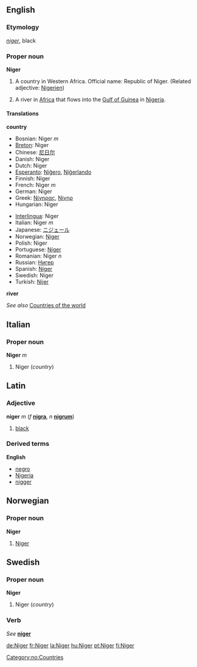 {{See|niger}}
==English==
===Etymology===
{{wikipedia}}
{{L.}} ''[[niger]]'', black

===Proper noun===
'''Niger'''

#A country in Western Africa. Official name: Republic of Niger. (Related adjective: [[Nigerien]])
# {{rivers}} A river in [[Africa]] that flows into the [[Gulf of Guinea]] in [[Nigeria]]. 

====Translations====

'''country'''
{{top}}
*Bosnian: Niger ''m''
*[[Breton]]: Niger
*Chinese: [[尼日尔]]
*Danish: Niger
*Dutch: Niger
*[[Esperanto]]: [[Niĝero]], [[Niĝerlando]]
*Finnish: Niger
*French: Niger ''m''
*German: Niger
*Greek: [[Νίγηρας]], [[Νίγηρ]]
*Hungarian: Niger
{{mid}}
*[[Interlingua]]: Niger
*Italian: Niger ''m''
*Japanese: [[ニジェール]]
*Norwegian: [[#Norwegian|Niger]]
*Polish: Niger
*Portuguese: [[Níger]]
*Romanian: Niger ''n''
*Russian: [[Нигер]]
*Spanish: [[Níger]]
*Swedish: Niger
*Turkish: [[Nijer]]
{{bottom}}

'''river'''
{{top}}
{{mid}}
{{bottom}}

''See also'' [[Countries of the world]]

==Italian==
===Proper noun===
'''Niger''' ''m''

#Niger (''country'')

==Latin==
===Adjective===
'''niger''' ''m'' (''f'' '''[[nigra]]''', ''n'' '''[[nigrum]]''')

# [[black]]

===Derived terms===
'''English'''
*[[negro]]
*[[Nigeria]]
*[[nigger]]

==Norwegian==
===Proper noun===
[[Category:no:Countries]]
'''Niger'''
#[[#English|Niger]]

==Swedish==
===Proper noun===
'''Niger'''

#Niger (''country'')

===Verb===
''See'' '''[[niger]]'''

[[de:Niger]]
[[fr:Niger]]
[[la:Niger]]
[[hu:Niger]]
[[pt:Niger]]
[[fi:Niger]]